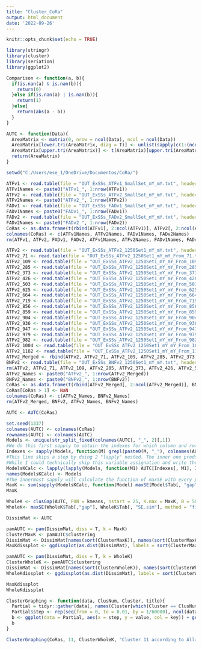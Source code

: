 ```yaml
---
title: "Cluster_CoRa"
output: html_document
date: '2022-09-26'
---
```


```r
knitr::opts_chunk$set(echo = TRUE)
```

```r
library(stringr)
library(cluster)
library(seriation)
library(ggplot2)
```

```r
Comparison <- function(a, b){
  if(is.nan(a) & is.nan(b)){
    return(0)
  }else if(is.nan(a) | is.nan(b)){
    return(1)
  }else{
    return(abs(a - b))
  }
}

AUTC <- function(Data){
  AreaMatrix <- matrix(0, nrow = ncol(Data), ncol = ncol(Data))
  AreaMatrix[lower.tri(AreaMatrix, diag = T)] <- unlist(sapply(c(1:(ncol(Data) - 1)), function(a) apply(sapply(Data[,(a):ncol(Data)], function(b) mapply(Comparison, Data[,a], b)), 2, sum)))
  AreaMatrix[upper.tri(AreaMatrix)] <- t(AreaMatrix)[upper.tri(AreaMatrix)]
  return(AreaMatrix)
}
```

```r
setwd("C:/Users/ese_1/OneDrive/Documentos/CoRa/")
```

```r
ATFv1 <- read.table(file = "OUT_ExSSs_ATFv1_SmallSet_mY_mY.txt", header = T)
ATFv1Names <- paste0("ATFv1_", 1:nrow(ATFv1))
ATFv2 <- read.table(file = "OUT_ExSSs_ATFv2_SmallSet_mY_mY.txt", header = T)
ATFv2Names <- paste0("ATFv2_", 1:nrow(ATFv2))
FADv1 <- read.table(file = "OUT_ExSSs_FADv1_SmallSet_mY_mY.txt", header = T)
FADv1Names <- paste0("FADv1_", 1:nrow(FADv1))
FADv2 <- read.table(file = "OUT_ExSSs_FADv2_SmallSet_mY_mY.txt", header = T)
FADv2Names <- paste0("FADv2_", 1:nrow(FADv2))
CoRas <- as.data.frame(t(rbind(ATFv1[, 2:ncol(ATFv1)], ATFv2[, 2:ncol(ATFv2)], FADv1[, 2:ncol(FADv1)], FADv2[, 2:ncol(FADv2)])))
colnames(CoRas) <- c(ATFv1Names, ATFv2Names, FADv1Names, FADv2Names)
rm(ATFv1, ATFv2, FADv1, FADv2, ATFv1Names, ATFv2Names, FADv1Names, FADv2Names)
```

```r
ATFv2 <- read.table(file = "OUT_ExSSs_ATFv2_1250Set1_mY_mY.txt", header = T)
ATFv2_71 <- read.table(file = "OUT_ExSSs_ATFv2_1250Set1_mY_mY_From_71.txt", header = T)
ATFv2_109 <- read.table(file = "OUT_ExSSs_ATFv2_1250Set1_mY_mY_From_109.txt", header = T)
ATFv2_285 <- read.table(file = "OUT_ExSSs_ATFv2_1250Set1_mY_mY_From_285.txt", header = T)
ATFv2_373 <- read.table(file = "OUT_ExSSs_ATFv2_1250Set1_mY_mY_From_373.txt", header = T)
ATFv2_426 <- read.table(file = "OUT_ExSSs_ATFv2_1250Set1_mY_mY_From_426.txt", header = T)
ATFv2_503 <- read.table(file = "OUT_ExSSs_ATFv2_1250Set1_mY_mY_From_503.txt", header = T)
ATFv2_625 <- read.table(file = "OUT_ExSSs_ATFv2_1250Set1_mY_mY_From_625.txt", header = T)
ATFv2_664 <- read.table(file = "OUT_ExSSs_ATFv2_1250Set1_mY_mY_From_664.txt", header = T)
ATFv2_719 <- read.table(file = "OUT_ExSSs_ATFv2_1250Set1_mY_mY_From_719.txt", header = T)
ATFv2_856 <- read.table(file = "OUT_ExSSs_ATFv2_1250Set1_mY_mY_From_856.txt", header = T)
ATFv2_859 <- read.table(file = "OUT_ExSSs_ATFv2_1250Set1_mY_mY_From_859.txt", header = T)
ATFv2_904 <- read.table(file = "OUT_ExSSs_ATFv2_1250Set1_mY_mY_From_904.txt", header = T)
ATFv2_936 <- read.table(file = "OUT_ExSSs_ATFv2_1250Set1_mY_mY_From_936.txt", header = T)
ATFv2_947 <- read.table(file = "OUT_ExSSs_ATFv2_1250Set1_mY_mY_From_947.txt", header = T)
ATFv2_979 <- read.table(file = "OUT_ExSSs_ATFv2_1250Set1_mY_mY_From_979.txt", header = T)
ATFv2_982 <- read.table(file = "OUT_ExSSs_ATFv2_1250Set1_mY_mY_From_982.txt", header = T)
ATFv2_1004 <- read.table(file = "OUT_ExSSs_ATFv2_1250Set1_mY_mY_From_1004.txt", header = T)
ATFv2_1182 <- read.table(file = "OUT_ExSSs_ATFv2_1250Set1_mY_mY_From_1182.txt", header = T)
ATFv2_Merged <- rbind(ATFv2, ATFv2_71, ATFv2_109, ATFv2_285, ATFv2_373, ATFv2_426, ATFv2_503, ATFv2_625, ATFv2_664, ATFv2_719, ATFv2_856, ATFv2_859, ATFv2_904, ATFv2_936, ATFv2_947, ATFv2_979, ATFv2_982, ATFv2_1004, ATFv2_1182)
BNFv2 <- read.table(file = "OUT_ExSSs_BNFv2_1250Set1_mY_mY.txt", header = T)
rm(ATFv2, ATFv2_71, ATFv2_109, ATFv2_285, ATFv2_373, ATFv2_426, ATFv2_503, ATFv2_625, ATFv2_664, ATFv2_719, ATFv2_856, ATFv2_859, ATFv2_904, ATFv2_936, ATFv2_947, ATFv2_979, ATFv2_982, ATFv2_1004, ATFv2_1182)
ATFv2_Names <- paste0("ATFv2_", 1:nrow(ATFv2_Merged))
BNFv2_Names <- paste0("BNFv2_", 1:nrow(BNFv2))
CoRas <- as.data.frame(t(rbind(ATFv2_Merged[, 2:ncol(ATFv2_Merged)], BNFv2[, 2:ncol(BNFv2)])))
CoRas[CoRas > 1] <- NaN
colnames(CoRas) <- c(ATFv2_Names, BNFv2_Names)
rm(ATFv2_Merged, BNFv2, ATFv2_Names, BNFv2_Names)
```

```r
AUTC <- AUTC(CoRas)
```

```r
set.seed(1337)
colnames(AUTC) <- colnames(CoRas)
rownames(AUTC) <- colnames(AUTC)
Models <- unique(str_split_fixed(colnames(AUTC), "_", 2)[,1])
#We do this first sapply to obtain the indexes for which column and row have the same starting part of their name, which means they're an "IntraModelComparison"
Indexes <- sapply(Models, function(M) grepl(paste0(M, "_"), colnames(AUTC)))
#This line skips a step by doing 2 "lapply" nested. The inner one produces the partial tables with only data from a single Model being compared within itself. The second one feeds that partial table into the clusGap() function
#While I could technically skip this variable assignation and write the whole line in the following one, in place of "ModelsKCalc", it's already hard enough to read as is.
ModelsKCalc <- lapply(lapply(Models, function(M1) AUTC[Indexes[, M1], Indexes[, M1]]), function(M2) clusGap(M2, FUN = kmeans, nstart = 25, K.max = 15, B = 50))
names(ModelsKCalc) <- Models
#The innermost sapply will calculate the function of maxSE with every possible metric. The second sapply does that, for every SE.factor we determined. The lapply makes it so it runs for every ModelsKCalc object, which is basically every Model
MaxK <- sum(sapply(ModelsKCalc, function(Model) maxSE(Model$Tab[, "gap"], Model$Tab[, "SE.sim"], method = "firstSEmax", SE.factor = 1)))
MaxK
```

```r
WholeK <- clusGap(AUTC, FUN = kmeans, nstart = 25, K.max = MaxK, B = 50)
WholeK<- maxSE(WholeK$Tab[,"gap"], WholeK$Tab[, "SE.sim"], method = "firstSEmax", SE.factor = 1)
```

```r
DissimMat <- AUTC

pamAUTC <- pam(DissimMat, diss = T, k = MaxK)
ClusterMaxK <- pamAUTC$clustering
DissimMat <- DissimMat[names(sort(ClusterMaxK)), names(sort(ClusterMaxK))]
MaxKdissplot <- ggdissplot(as.dist(DissimMat), labels = sort(ClusterMaxK), method = NA, cluster_labels = T, cluster_lines = T, diag = F) + scale_fill_gradient(low = "darkorchid4", high = "white", na.value = "grey75") + ggtitle("Individual Model Clustering")

pamAUTC <- pam(DissimMat, diss = T, k = WholeK)
ClusterWholeK <- pamAUTC$clustering
DissimMat <- DissimMat[names(sort(ClusterWholeK)), names(sort(ClusterWholeK))]
WholeKdissplot <- ggdissplot(as.dist(DissimMat), labels = sort(ClusterWholeK), method = NA, cluster_labels = T, cluster_lines = T, diag = F) + scale_fill_gradient(low = "darkorchid4", high = "white", na.value = "grey75") + ggtitle("AllxAll Clustering")

MaxKdissplot
WholeKdissplot
```

```r
ClusterGraphing <- function(data, ClusNum, Cluster, title){
  Partial = tidyr::gather(data[, names(Cluster[which(Cluster == ClusNum)])])
  Partial$step <- rep(seq(from = 0, to = 0.01, by = 1/60000), ncol(data[, names(Cluster[which(Cluster == ClusNum)])]))
  b <- ggplot(data = Partial, aes(x = step, y = value, col = key)) + geom_line(size = 1.5) + theme(legend.position = "none") + ylab(expression(paste("CoRa"[mu[Y]%in%theta], "("*mu[Y],")"))) + ggtitle(title)
  b
}

ClusterGraphing(CoRas, 11, ClusterWholeK, "Cluster 11 according to AllxAll Clustering")
```

```r

```

